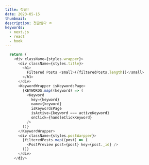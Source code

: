 ```yaml
---
title: 첫글!
date: 2023-05-15
thumbnail:
description: 첫글임다 ㅎ
keywords:
  - next.js
  - react
  - hook
---
```


```js
  return (
    <div className={styles.wrapper}>
      <div className={styles.title}>
        <h1>
          Filtered Posts <small>({filteredPosts.length})</small>
        </h1>
      </div>
      <KeywordWrapper isKeywordsPage>
        {KEYWORDS.map((keyword) => (
          <Keyword
            key={keyword}
            name={keyword}
            isKeywordsPage
            isActive={keyword === activeKeyword}
            onClick={handleClickKeyword}
          />
        ))}
      </KeywordWrapper>
      <div className={styles.postWarpper}>
        {filteredPosts.map((post) => (
          <PostPreview post={post} key={post._id} />
        ))}
      </div>
    </div>
```
